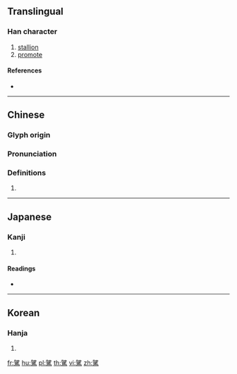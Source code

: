 {{character info/new}}
{{also|骘}}
==Translingual==

===Han character===
{{Han char|rn=187|rad=馬|as=10|sn=20|four=79227|canj=NHSQF|ids=⿱陟馬}}

# [[stallion]]
# [[promote]]

====References====
* {{Han ref|kx=1442.280|dkj=44906|dj=1966.360|hdz=74567.050|uh=9A2D|ud=39469|bh=F563|bd=62819}}

----

==Chinese==
{{zh-forms|s=骘}}

===Glyph origin===
{{Han etym}}

===Pronunciation===
{{zh-pron
|m=zhì
|c=zat1
|h=pfs=
|md=
|mn=
|w=
|mc=y
|oc=y
|cat=
}}

===Definitions===
{{zh-hanzi}}

# {{rfdef|lang=zh}}

----

==Japanese==

===Kanji===
{{ja-kanji|grade=|rs=馬10}}

# {{defn|lang=ja|sort=馬10}}

====Readings====
* {{ja-readings|on=[[しつ]] (shitsu), [[しち]] (shichi), [[ちょく]] (choku)|kun=[[おすうま]] (osuuma)}}

----

==Korean==

===Hanja===
{{ko-hanja|hangeul=즐|eumhun=|rv=jeul|mr=chŭl|y=cul}}

# {{defn|lang=ko|sort=馬10}}

[[fr:騭]]
[[hu:騭]]
[[pl:騭]]
[[th:騭]]
[[vi:騭]]
[[zh:騭]]